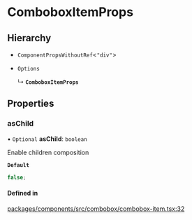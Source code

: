 # ComboboxItemProps

## Hierarchy

- `ComponentPropsWithoutRef`\<`"div"`\>

- `Options`

  ↳ **`ComboboxItemProps`**

## Properties

### asChild

• `Optional` **asChild**: `boolean`

Enable children composition

**`Default`**

```ts
false;
```

#### Defined in

[packages/components/src/combobox/combobox-item.tsx:32](https://github.com/vtex/shoreline/blob/6674ddada/packages/components/src/combobox/combobox-item.tsx#L32)
